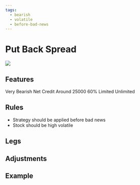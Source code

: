```yaml
---
tags:
  - bearish
  - volatile
  - before-bad-news
---
```


# Put Back Spread
<img className="graph" src="/img/graphs/put-back-spread.svg" />

## Features
<!-- :::caution

Following fields might be incorrect

::: -->
<grid>
  <attribute title="View" icon="visibility" color="info">
    Very Bearish
  </attribute>
  <attribute title="Premium" icon="currency_exchange" color="info">
    Net Credit
  </attribute>
  <attribute title="Margin" icon="currency_rupee" color="info">
    Around 25000
  </attribute>
  <attribute title="POP" icon="percent" color="success">
    60%
  </attribute>
  <attribute title="Max Loss" icon="dangerous" color="warning">
    Limited
  </attribute>
  <attribute title="Profit" icon="payments" color="info">
    Unlimited
  </attribute>
</grid>

## Rules

- Strategy should be applied before bad news
- Stock should be high volatile

## Legs

<leg side="PE"  transaction="S" moneyNess="ATM" lotSize={1} moreInfo=""/>
<leg side="PE"  transaction="B" moneyNess="OTM" lotSize={2} moreInfo="" />

## Adjustments


## Example
